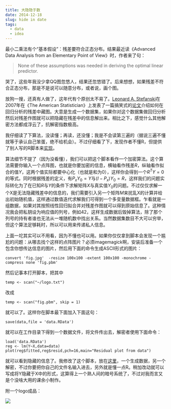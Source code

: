 ```yaml
---
title: 大隐隐于数
date: 2014-12-18
slug: hide in date
tags:
  - data
  - idea
---
```


最小二乘法有个“基本假设”：残差要符合正态分布。结果最近读《Advanced Data Analysis from an Elementary Point of View》时，作者来了句：

> None of these assumptions was needed in deriving the optimal linear predictor.

哭了，这些年我没少拿QQ图忽悠人，结果还忽悠错了。后来想想，如果残差不符合正态分布，那是不是说可以随意分布，或者说，画个图。

放狗一搜，还真有人做了，这年代有个原创太不易了。[Leonard A. Stefanski](http://www4.stat.ncsu.edu/~stefanski/NSF_Supported/Hidden_Images/stat_res_plots.html)在2007年在《The American Statistician》上发表了一篇搞笑式的[论文](http://www4.stat.ncsu.edu/~stefanski/NSF_Supported/Hidden_Images/Residual_Surrealism_TAS_2007.pdf)介绍如何在回归分析的残差中藏图。大意是生成一个数据集，如果你对这个数据集做回归分析然后对残差作图就可以把隐藏在残差中的信息解出来。相比之下，感觉什么其他解密方法都成浮云了，抗解密指数极高。

我仔细读了下算法，没读懂；再读，还没懂；我是不会读第三遍的（据说三遍不懂就等于承认自己笨蛋，绝不给机会）。不过仔细看了下，发现作者不懂R，但提供了别人写的R脚本来[实现](http://www4.stat.ncsu.edu/~stefanski/NSF_Supported/Hidden_Images/000_R_Programs/John_Staudenmayer/residplots.R)。

算法细节不提了（因为没看懂），我们可以把这个脚本看作一个加密算法。这个算法需要你输入一个点阵图，也就是你要加密的信息，横轴看作残差$R$，纵轴看作拟合的值$Y$，这两个值实际都要中心化（也就是和为0），这样你会得到一个$R^T Y = 0$的等式。同时根据残差的定义，有$P_x Y_0 = Y$与$(I - P_x)Y_0 = R$，这样我们的问题实际转化为了在已知$R$与$Y$的条件下求解矩阵$X$与真实值$Y_0$的问题。不过仅仅求解一个X是无法隐藏残差中的信息的，我们需要引入另一个矩阵$M$来扰乱X的计算并给出初始随机值，这样通过数值迭代求解我们可得到一个多变量数据框。乍看就是一组数据，如果对其按照线性回归拟合并对残差作图就可以得到原始信息了。这种情况我会把私钥设为响应值的列号，例如42，这样生成数据后毁掉算法，除了那个列号的持有者谁也无法从一堆随机数中找出关系。当然数据集数目不大可以穷举，但这个算法足够耗时，所以可以用来传递私人信息。

上面一坨其实可以不用看，因为不懂也可以用。如果你仅仅拿到脚本会发现一个尴尬的问题：从哪去找个这样的点阵图片？必须imagemagick啊，安装后准备一个包含你想传达信息的图片，然后用下面的命令生成ASCII形式的图片：

~~~
convert 'fig.jpg'  -resize 100x100 -extent 100x100 -monochrome -compress none 'fig.pbm'
~~~

然后记事本打开脚本，把其中

~~~
temp <- scan("~/logo.txt")
~~~

改成

~~~
temp <- scan("fig.pbm", skip = 1)
~~~

就可以了。这样你在脚本最下面加入下面这句：

~~~
save(data,file = 'data.RData')
~~~

就可以在工作目录下得到一个数据文件，将文件传出去，解密者使用下面命令：

~~~
load('data.RData')
reg <- lm(Y~X,data=data)
plot(reg$fitted,reg$resid,pch=16,main="Residual plot from data")
~~~

就可以看到隐藏的信息了。我修改了这个脚本，放在[这里](https://github.com/yufree/democode/tree/master/Residual%20Sur)，一个生成数据，另一个解密，不过你要把你自己的文件名输入进去，另外就是懂一点R。稍加改动就可以写成将Y隐藏于X中的形式，这算得上一个熟人间的暗号系统了，不过对我而言又是个没啥大用的课余小制作。

附一个logo成品：

![](https://yufree.github.io/blogcn/figure/fish.png)